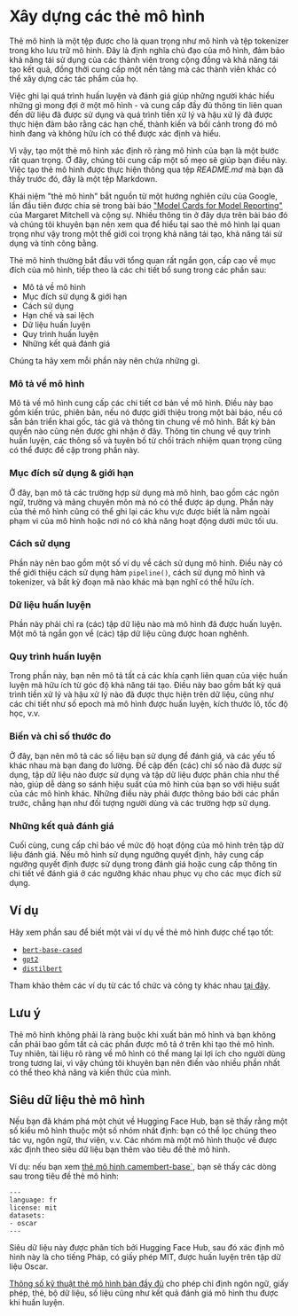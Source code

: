 # Xây dựng các thẻ mô hình

<CourseFloatingBanner
    chapter={4}
    classNames="absolute z-10 right-0 top-0"
/>

Thẻ mô hình là một tệp được cho là quan trọng như mô hình và tệp tokenizer trong kho lưu trữ mô hình. Đây là định nghĩa chủ đạo của mô hình, đảm bảo khả năng tái sử dụng của các thành viên trong cộng đồng và khả năng tái tạo kết quả, đồng thời cung cấp một nền tảng mà các thành viên khác có thể xây dựng các tác phẩm của họ.

Việc ghi lại quá trình huấn luyện và đánh giá giúp những người khác hiểu những gì mong đợi ở một mô hình - và cung cấp đầy đủ thông tin liên quan đến dữ liệu đã được sử dụng và quá trình tiền xử lý và hậu xử lý đã được thực hiện đảm bảo rằng các hạn chế, thành kiến ​​và bối cảnh trong đó mô hình đang và không hữu ích có thể được xác định và hiểu.

Vì vậy, tạo một thẻ mô hình xác định rõ ràng mô hình của bạn là một bước rất quan trọng. Ở đây, chúng tôi cung cấp một số mẹo sẽ giúp bạn điều này. Việc tạo thẻ mô hình được thực hiện thông qua tệp _README.md_ mà bạn đã thấy trước đó, đây là một tệp Markdown.

Khái niệm "thẻ mô hình" bắt nguồn từ một hướng nghiên cứu của Google, lần đầu tiên được chia sẻ trong bài báo ["Model Cards for Model Reporting"](https://arxiv.org/abs/1810.03993) của Margaret Mitchell và cộng sự. Nhiều thông tin ở đây dựa trên bài báo đó và chúng tôi khuyên bạn nên xem qua để hiểu tại sao thẻ mô hình lại quan trọng như vậy trong một thế giới coi trọng khả năng tái tạo, khả năng tái sử dụng và tính công bằng.

Thẻ mô hình thường bắt đầu với tổng quan rất ngắn gọn, cấp cao về mục đích của mô hình, tiếp theo là các chi tiết bổ sung trong các phần sau:

- Mô tả về mô hình
- Mục đích sử dụng & giới hạn
- Cách sử dụng
- Hạn chế và sai lệch
- Dữ liệu huấn luyện
- Quy trình huấn luyện
- Những kết quả đánh giá

Chúng ta hãy xem mỗi phần này nên chứa những gì.

### Mô tả về mô hình

Mô tả về mô hình cung cấp các chi tiết cơ bản về mô hình. Điều này bao gồm kiến ​​trúc, phiên bản, nếu nó được giới thiệu trong một bài báo, nếu có sẵn bản triển khai gốc, tác giả và thông tin chung về mô hình. Bất kỳ bản quyền nào cũng nên được ghi nhận ở đây. Thông tin chung về quy trình huấn luyện, các thông số và tuyên bố từ chối trách nhiệm quan trọng cũng có thể được đề cập trong phần này.

### Mục đích sử dụng & giới hạn

Ở đây, bạn mô tả các trường hợp sử dụng mà mô hình, bao gồm các ngôn ngữ, trường và mảng chuyên môn mà nó có thể được áp dụng. Phần này của thẻ mô hình cũng có thể ghi lại các khu vực được biết là nằm ngoài phạm vi của mô hình hoặc nơi nó có khả năng hoạt động dưới mức tối ưu.

### Cách sử dụng

Phần này nên bao gồm một số ví dụ về cách sử dụng mô hình. Điều này có thể giới thiệu cách sử dụng hàm  `pipeline()`, cách sử dụng mô hình và tokenizer, và bất kỳ đoạn mã nào khác mà bạn nghĩ có thể hữu ích.

### Dữ liệu huấn luyện

Phần này phải chỉ ra (các) tập dữ liệu nào mà mô hình đã được huấn luyện. Một mô tả ngắn gọn về (các) tập dữ liệu cũng được hoan nghênh.

### Quy trình huấn luyện

Trong phần này, bạn nên mô tả tất cả các khía cạnh liên quan của việc huấn luyện mà hữu ích từ góc độ khả năng tái tạo. Điều này bao gồm bất kỳ quá trình tiền xử lý và hậu xử lý nào đã được thực hiện trên dữ liệu, cũng như các chi tiết như số epoch mà mô hình được huấn luyện, kích thước lô, tốc độ học, v.v.

### Biến và chỉ số thước đo

Ở đây, bạn nên mô tả các số liệu bạn sử dụng để đánh giá, và các yếu tố khác nhau mà bạn đang đo lường. Đề cập đến (các) chỉ số nào đã được sử dụng, tập dữ liệu nào được sử dụng và tập dữ liệu được phân chia như thế nào, giúp dễ dàng so sánh hiệu suất của mô hình của bạn so với hiệu suất của các mô hình khác. Những điều này phải được thông báo bởi các phần trước, chẳng hạn như đối tượng người dùng và các trường hợp sử dụng.

### Những kết quả đánh giá

Cuối cùng, cung cấp chỉ báo về mức độ hoạt động của mô hình trên tập dữ liệu đánh giá. Nếu mô hình sử dụng ngưỡng quyết định, hãy cung cấp ngưỡng quyết định được sử dụng trong đánh giá hoặc cung cấp thông tin chi tiết về đánh giá ở các ngưỡng khác nhau phục vụ cho các mục đích sử dụng.

## Ví dụ

Hãy xem phần sau để biết một vài ví dụ về thẻ mô hình được chế tạo tốt:

- [`bert-base-cased`](https://huggingface.co/bert-base-cased)
- [`gpt2`](https://huggingface.co/gpt2)
- [`distilbert`](https://huggingface.co/distilbert-base-uncased)

Tham khảo thêm các ví dụ từ các tổ chức và công ty khác nhau [tại đây](https://github.com/huggingface/model_card/blob/master/examples.md).

## Lưu ý

Thẻ mô hình không phải là ràng buộc khi xuất bản mô hình và bạn không cần phải bao gồm tất cả các phần được mô tả ở trên khi tạo thẻ mô hình. Tuy nhiên, tài liệu rõ ràng về mô hình có thể mang lại lợi ích cho người dùng trong tương lai, vì vậy chúng tôi khuyên bạn nên điền vào nhiều phần nhất có thể theo khả năng và kiến ​​thức của mình.

## Siêu dữ liệu thẻ mô hình

Nếu bạn đã khám phá một chút về Hugging Face Hub, bạn sẽ thấy rằng một số kiểu mô hình thuộc một số nhóm nhất định: bạn có thể lọc chúng theo tác vụ, ngôn ngữ, thư viện, v.v. Các nhóm mà một mô hình thuộc về được xác định theo siêu dữ liệu bạn thêm vào tiêu đề thẻ mô hình.

Ví dụ: nếu bạn xem [thẻ mô hình camembert-base`](https://huggingface.co/camembert-base/blob/main/README.md), bạn sẽ thấy các dòng sau trong tiêu đề thẻ mô hình:

```
---
language: fr
license: mit
datasets:
- oscar
---
```

Siêu dữ liệu này được phân tích bởi Hugging Face Hub, sau đó xác định mô hình này là cho tiếng Pháp, có giấy phép MIT, được huấn luyện trên tập dữ liệu Oscar.

[Thông số kỹ thuật thẻ mô hình bản đầy đủ](https://github.com/huggingface/hub-docs/blame/main/modelcard.md) cho phép chỉ định ngôn ngữ, giấy phép, thẻ, bộ dữ liệu, số liệu cũng như kết quả đánh giá mô hình thu được khi huấn luyện.
